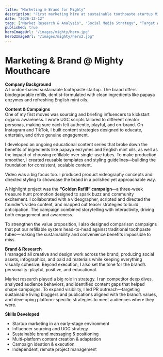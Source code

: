 ```yaml
---
title: "Marketing & Brand for Mighty"
description: "First marketing hire at sustainable toothpaste startup Mighty"
date: "2026-12-12"
tags: ["Market Research & Analysis", "Social Media Strategy", "Target Audience Profiling"]
published: true
heroImageUrl: "/images/mighty/hero.jpg"
hero2ImageUrl: "/images/mighty/hero2.jpg"
---
```


# Marketing & Brand @ Mighty Mouthcare 


**Company Background**  
A London-based sustainable toothpaste startup. The brand offers biodegradable refills, dentist-formulated with clean ingredients like papaya enzymes and refreshing English mint oils.  

**Content & Campaigns**  
One of my first moves was sourcing and briefing influencers to kickstart organic awareness. I wrote UGC scripts tailored to different creator personas, making sure each felt authentic, playful, and on-brand. On Instagram and TikTok, I built content strategies designed to educate, entertain, and drive genuine engagement.  

I developed an ongoing educational content series that broke down the benefits of ingredients like papaya enzymes and English mint oils, as well as the impact of choosing refillable over single-use tubes. To make production smoother, I created reusable templates and styling guidelines—building the foundation for consistent, scalable content.  

Video was a big focus too. I produced product videography concepts and directed styling to showcase the brand in a polished yet approachable way.  

A highlight project was the **“Golden Refill” campaign**—a three-week treasure hunt promotion designed to spark buzz and community excitement. I collaborated with a videographer, scripted and directed the founder’s video content, and mapped out teaser strategies to build anticipation. The campaign combined storytelling with interactivity, driving both engagement and awareness.  

To strengthen the value proposition, I also designed comparison campaigns that put our refillable system head-to-head against traditional toothpaste tubes—making the sustainability and convenience benefits impossible to miss.  

**Brand & Research**  
I managed all creative and design work across the brand, producing social assets, infographics, and paid ad materials while keeping everything visually cohesive. Beyond execution, I also set the tone for the brand’s personality: playful, positive, and educational.  

Market research played a big role in strategy. I ran competitor deep dives, analyzed audience behaviors, and identified content gaps that helped shape campaigns. To expand visibility, I led PR outreach—targeting sustainable living bloggers and publications aligned with the brand’s values, and developing platform-specific strategies to meet audiences where they were.  

**Skills Developed**  
- Startup marketing in an early-stage environment  
- Influencer sourcing and UGC strategy  
- Sustainable brand messaging & positioning  
- Multi-platform content creation & adaptation  
- Campaign ideation & execution  
- Independent, remote project management  
